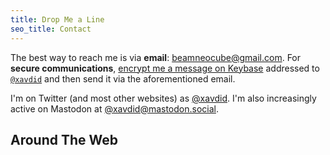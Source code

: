 ```yaml
---
title: Drop Me a Line
seo_title: Contact
---
```



The best way to reach me is via **email**: [beamneocube@gmail.com](mailto:beamneocube@gmail.com). For **secure communications**, [encrypt me a message on Keybase](https://keybase.io/encrypt) addressed to [`@xavdid`](https://keybase.io/xavdid) and then send it via the aforementioned email.

I'm on Twitter (and most other websites) as [@xavdid](https://twitter.com/xavdid). I'm also increasingly active on Mastodon at [@xavdid@mastodon.social](https://mastodon.social/@xavdid).

## Around The Web

<AroundTheWeb />
